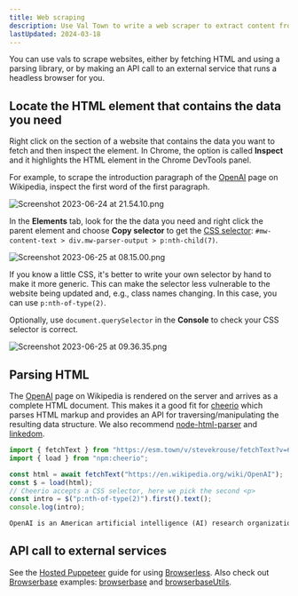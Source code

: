 ```yaml
---
title: Web scraping
description: Use Val Town to write a web scraper to extract content from websites
lastUpdated: 2024-03-18
---
```


You can use vals to scrape websites, either by fetching HTML and using a parsing library, or by making an API call to
an external service that runs a headless browser for you.

## Locate the HTML element that contains the data you need

Right click on the section of a website that contains the data you want to fetch
and then inspect the element. In Chrome, the option is called **Inspect** and it
highlights the HTML element in the Chrome DevTools panel.

For example, to scrape the introduction paragraph of the
[OpenAI](https://en.wikipedia.org/wiki/OpenAI) page on Wikipedia, inspect the
first word of the first paragraph.

![Screenshot 2023-06-24 at 21.54.10.png](./web-scraping/screenshot_2023-06-24_at_215410.png)

In the **Elements** tab, look for the the data you need and right click the
parent element and choose **Copy selector** to get the
[CSS selector](https://developer.mozilla.org/en-US/docs/Web/CSS/CSS_Selectors):
`#mw-content-text > div.mw-parser-output > p:nth-child(7)`.

![Screenshot 2023-06-25 at 08.15.00.png](./web-scraping/screenshot_2023-06-25_at_081500.png)

If you know a little CSS, it's better to write your own selector by hand to make
it more generic. This can make the selector less vulnerable to the website being
updated and, e.g., class names changing. In this case, you can use
`p:nth-of-type(2)`.

Optionally, use `document.querySelector` in the **Console** to check your CSS
selector is correct.

![Screenshot 2023-06-25 at 09.36.35.png](./web-scraping/screenshot_2023-06-25_at_093635.png)

## Parsing HTML

The [OpenAI](https://en.wikipedia.org/wiki/OpenAI) page on Wikipedia is rendered
on the server and arrives as a complete HTML document. This makes it a good fit
for [cheerio](https://www.val.town/examples/packages/cheerio) which parses HTML
markup and provides an API for traversing/manipulating the resulting data
structure. We also recommend
[node-html-parser](https://www.val.town/examples/packages/node-html-parser) and
[linkedom](https://www.val.town/search?q=linkedom).

```ts title="Example" val
import { fetchText } from "https://esm.town/v/stevekrouse/fetchText?v=6";
import { load } from "npm:cheerio";

const html = await fetchText("https://en.wikipedia.org/wiki/OpenAI");
const $ = load(html);
// Cheerio accepts a CSS selector, here we pick the second <p>
const intro = $("p:nth-of-type(2)").first().text();
console.log(intro);
```

```txt title="Logs"
OpenAI is an American artificial intelligence (AI) research organization consisting of the non-profit OpenAI, Inc.[5] registered in Delaware and its for-profit subsidiary OpenAI Global, LLC.[6] One of the leading organizations of the AI Spring,[7][8][9] OpenAI researches artificial intelligence with the declared intention of developing "safe and beneficial" artificial general intelligence, which it defines as "highly autonomous systems that outperform humans at most economically valuable work".[10] OpenAI has developed several large language models, advanced image generation models, and previously, also open-source models.[11][12]
```

## API call to external services

See the [Hosted Puppeteer](/guides/browserless/) guide for using [Browserless](https://www.browserless.io/). Also check out [Browserbase](https://www.browserbase.com/) examples: [browserbase](https://www.val.town/v/stevekrouse/browserbase) and [browserbaseUtils](https://www.val.town/v/charlypoly/browserbaseUtils).
